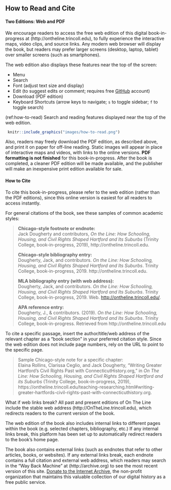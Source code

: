 ## How to Read and Cite {-}

#### Two Editions: Web and PDF {-}

We encourage readers to access the free web edition of this digital book-in-progress at (http://ontheline.trincoll.edu), to fully experience the interactive maps, video clips, and source links. Any modern web browser will display the book, but readers may prefer larger screens (desktop, laptop, tablet) over smaller screens (such as smartphones).

The web edition also displays these features near the top of the screen:

- Menu
- Search
- Font (adjust text size and display)
- Edit (to suggest edits or comment; requires free [GitHub](http://github.com) account)
- Download (PDF edition)
- Keyboard Shortcuts (arrow keys to navigate; `s` to toggle sidebar; `f` to toggle search)

(ref:how-to-read) Search and reading features displayed near the top of the web edition.

```r
 knitr::include_graphics("images/how-to-read.png")
```

Also, readers may freely download the PDF edition, as described above, and print it on paper for off-line reading. Static images will appear in place of interactive maps and videos, with links to the online versions. **PDF formatting is not finished** for this book-in-progress. After the book is completed, a cleaner PDF edition will be made available, and the publisher will make an inexpensive print edition available for sale.

#### How to Cite {-}

To cite this book-in-progress, please refer to the web edition (rather than the PDF editions), since this online version is easiest for all readers to access instantly.

For general citations of the book, see these samples of common academic styles:

>**Chicago-style footnote or endnote:**  
>Jack Dougherty and contributors, *On the Line: How Schooling, Housing, and Civil Rights Shaped Hartford and Its Suburbs* (Trinity College, book-in-progress, 2019), http://ontheline.trincoll.edu.
>
>**Chicago-style bibliography entry:**  
>Dougherty, Jack, and contributors. *On the Line: How Schooling, Housing, and Civil Rights Shaped Hartford and Its Suburbs*. Trinity College, book-in-progress, 2019. http://ontheline.trincoll.edu.
>
>**MLA bibliography entry (with web address):**  
>Dougherty, Jack, and contributors. *On the Line: How Schooling, Housing, and Civil Rights Shaped Hartford and Its Suburbs*. Trinity College, book-in-progress, 2019. Web. <http://ontheline.trincoll.edu/>.
>
>**APA reference entry:**  
>Dougherty, J., & contributors. (2019). *On the Line: How Schooling, Housing, and Civil Rights Shaped Hartford and Its Suburbs*. Trinity College, book-in-progress. Retrieved from http://ontheline.trincoll.edu

To cite a specific passage, insert the author/title/web address of the relevant chapter as a "book section" in your preferred citation style. Since the web edition does not include page numbers, rely on the URL to point to the specific page.

>Sample Chicago-style note for a specific chapter:  
>Elaina Rollins, Clarissa Ceglio, and Jack Dougherty, "Writing Greater Hartford's Civil Rights Past with ConnecticutHistory.org," in *On The Line: How Schooling, Housing, and Civil Rights Shaped Hartford and its Suburbs* (Trinity College, book-in-progress, 2019), https://ontheline.trincoll.edu/teaching-researching.html#writing-greater-hartfords-civil-rights-past-with-connecticuthistory.org.

What if web links break?
All past and present editions of On The Line include the stable web address (http://OnTheLine.trincoll.edu), which redirects readers to the current version of the book.

The web edition of the book also includes internal links to different pages within the book (e.g. selected chapters, bibliography, etc.) If any internal links break, this platform has been set up to automatically redirect readers to the book's home page.

The book also contains external links (such as endnotes that refer to other articles, books, or websites). If any external links break, each endnote contains a full citation and external web address, which readers may search in the "Way Back Machine" at (http://archive.org) to see the most recent version of this site. [Donate to the Internet Archive](http://archive.org/donate/), the non-profit organization that maintains this valuable collection of our digital history as a free public service.
